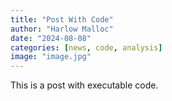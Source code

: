 ```yaml
---
title: "Post With Code"
author: "Harlow Malloc"
date: "2024-08-08"
categories: [news, code, analysis]
image: "image.jpg"
---
```


This is a post with executable code.
